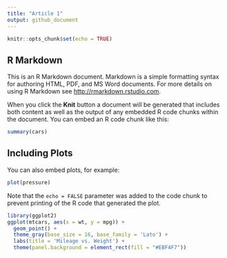 ```yaml
---
title: "Article 1"
output: github_document
---
```


```r
knitr::opts_chunk$set(echo = TRUE)
```

## R Markdown

This is an R Markdown document. Markdown is a simple formatting syntax for authoring HTML, PDF, and MS Word documents. For more details on using R Markdown see <http://rmarkdown.rstudio.com>.

When you click the **Knit** button a document will be generated that includes both content as well as the output of any embedded R code chunks within the document. You can embed an R code chunk like this:

```r
summary(cars)
```

## Including Plots

You can also embed plots, for example:

```r
plot(pressure)
```

Note that the `echo = FALSE` parameter was added to the code chunk to prevent printing of the R code that generated the plot.

```r
library(ggplot2)
ggplot(mtcars, aes(x = wt, y = mpg)) +
  geom_point() +
  theme_gray(base_size = 16, base_family = 'Lato') +
  labs(title = 'Mileage vs. Weight') +
  theme(panel.background = element_rect(fill = "#EBF4F7"))
```

